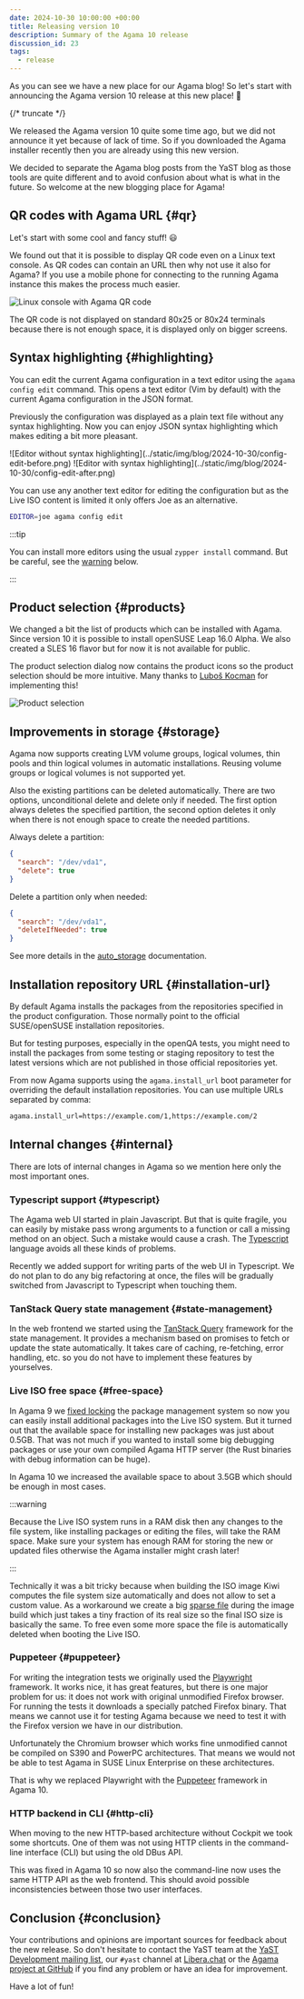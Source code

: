 ```yaml
---
date: 2024-10-30 10:00:00 +00:00
title: Releasing version 10
description: Summary of the Agama 10 release
discussion_id: 23
tags:
  - release
---
```


As you can see we have a new place for our Agama blog! So let's start with announcing the Agama
version 10 release at this new place! :tada:

{/* truncate */}

We released the Agama version 10 quite some time ago, but we did not announce it yet because of lack
of time. So if you downloaded the Agama installer recently then you are already using this new
version.

We decided to separate the Agama blog posts from the YaST blog as those tools are quite different
and to avoid confusion about what is what in the future. So welcome at the new blogging place for
Agama!

## QR codes with Agama URL {#qr}

Let's start with some cool and fancy stuff! :smiley:

We found out that it is possible to display QR code even on a Linux text console. As QR codes can
contain an URL then why not use it also for Agama? If you use a mobile phone for connecting to the
running Agama instance this makes the process much easier.

![Linux console with Agama QR code](../static/img/blog/2024-10-30/qr-code.png)

The QR code is not displayed on standard 80x25 or 80x24 terminals because there is not enough space,
it is displayed only on bigger screens.

## Syntax highlighting {#highlighting}

You can edit the current Agama configuration in a text editor using the `agama config edit` command.
This opens a text editor (Vim by default) with the current Agama configuration in the JSON format.

Previously the configuration was displayed as a plain text file without any syntax highlighting. Now
you can enjoy JSON syntax highlighting which makes editing a bit more pleasant.


<SmallImageBox>
  ![Editor without syntax highlighting](../static/img/blog/2024-10-30/config-edit-before.png)
  ![Editor with syntax highlighting](../static/img/blog/2024-10-30/config-edit-after.png)
</SmallImageBox>

You can use any another text editor for editing the configuration but as the Live ISO content is
limited it only offers Joe as an alternative.

```bash
EDITOR=joe agama config edit
```

:::tip

You can install more editors using the usual `zypper install` command. But be careful, see the
<a href="#free-space-warning">warning</a> below.

:::

## Product selection {#products}

We changed a bit the list of products which can be installed with Agama. Since version 10 it is
possible to install openSUSE Leap 16.0 Alpha. We also created a SLES 16 flavor but for now it is not
available for public.

The product selection dialog now contains the product icons so the product selection should be more
intuitive. Many thanks to [Luboš Kocman](https://github.com/lkocman) for implementing this!

![Product selection](../static/img/blog/2024-10-30/product-selection.png)

## Improvements in storage {#storage}

Agama now supports creating LVM volume groups, logical volumes, thin pools and thin logical volumes
in automatic installations. Reusing volume groups or logical volumes is not supported yet.

Also the existing partitions can be deleted automatically. There are two options, unconditional
delete and delete only if needed. The first option always deletes the specified partition, the
second option deletes it only when there is not enough space to create the needed partitions.

Always delete a partition:

```json
{
  "search": "/dev/vda1",
  "delete": true
}
```

Delete a partition only when needed:

```json
{
  "search": "/dev/vda1",
  "deleteIfNeeded": true
}
```

See more details in the [auto_storage](
https://github.com/openSUSE/agama/blob/master/doc/auto_storage.md) documentation.

## Installation repository URL {#installation-url}

By default Agama installs the packages from the repositories specified in the product configuration.
Those normally point to the official SUSE/openSUSE installation repositories.

But for testing purposes, especially in the openQA tests, you might need to install the packages
from some testing or staging repository to test the latest versions which are not published in those
official repositories yet.

From now Agama supports using the `agama.install_url` boot parameter for overriding the default
installation repositories. You can use multiple URLs separated by comma:

```bash
agama.install_url=https://example.com/1,https://example.com/2
```

## Internal changes {#internal}

There are lots of internal changes in Agama so we mention here only the most important ones.

### Typescript support {#typescript}

The Agama web UI started in plain Javascript. But that is quite fragile, you can easily by mistake
pass wrong arguments to a function or call a missing method on an object. Such a mistake would cause
a crash. The [Typescript](https://www.typescriptlang.org/) language avoids all these kinds of
problems.

Recently we added support for writing parts of the web UI in Typescript. We do not plan to do any
big refactoring at once, the files will be gradually switched from Javascript to Typescript when
touching them.

### TanStack Query state management {#state-management}

In the web frontend we started using the [TanStack Query](https://tanstack.com/query/latest)
framework for the state management. It provides a mechanism based on promises to fetch or update the
state automatically. It takes care of caching, re-fetching, error handling, etc. so you do not have
to implement these features by yourselves.

### Live ISO free space {#free-space}

In Agama 9 we [fixed locking](2024-06-28-agama-9.mdx#live-iso) the package management system so now
you can easily install additional packages into the Live ISO system. But it turned out that the
available space for installing new packages was just about 0.5GB. That was not much if you wanted to
install some big debugging packages or use your own compiled Agama HTTP server (the Rust binaries
with debug information can be huge).

<a id="free-space-warning"></a>
In Agama 10 we increased the available space to about 3.5GB which should be enough in most cases.

:::warning

Because the Live ISO system runs in a RAM disk then any changes to the file system, like installing
packages or editing the files, will take the RAM space. Make sure your system has enough RAM for
storing the new or updated files otherwise the Agama installer might crash later!

:::

Technically it was a bit tricky because when building the ISO image Kiwi computes the file system
size automatically and does not allow to set a custom value. As a workaround we create a big [sparse
file](https://en.wikipedia.org/wiki/Sparse_file) during the image build which just takes a tiny
fraction of its real size so the final ISO size is basically the same. To free even some more space
the file is automatically deleted when booting the Live ISO.

### Puppeteer {#puppeteer}

For writing the integration tests we originally used the [Playwright](https://playwright.dev/)
framework. It works nice, it has great features, but there is one major problem for us: it does not
work with original unmodified Firefox browser. For running the tests it downloads a specially
patched Firefox binary. That means we cannot use it for testing Agama because we need to test it
with the Firefox version we have in our distribution.

Unfortunately the Chromium browser which works fine unmodified cannot be compiled on S390 and
PowerPC architectures. That means we would not be able to test Agama in SUSE Linux Enterprise on
these architectures.

That is why we replaced Playwright with the [Puppeteer](https://pptr.dev/) framework in Agama 10.

### HTTP backend in CLI {#http-cli}

When moving to the new HTTP-based architecture without Cockpit we took some shortcuts. One of them
was not using HTTP clients in the command-line interface (CLI) but using the old DBus API.

This was fixed in Agama 10 so now also the command-line now uses the same HTTP API as the web
frontend. This should avoid possible inconsistencies between those two user interfaces.

## Conclusion {#conclusion}

Your contributions and opinions are important sources for feedback about the new release. So don't
hesitate to contact the YaST team at the [YaST Development mailing
list](https://lists.opensuse.org/archives/list/yast-devel@lists.opensuse.org/), our `#yast` channel
at [Libera.chat](https://libera.chat/) or the [Agama project at
GitHub](https://github.com/agama-project/agama) if you find any problem or have an idea for
improvement.

Have a lot of fun!
